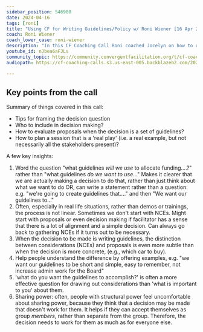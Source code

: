 ```yaml
---
sidebar_position: 546980
date: 2024-04-16
tags: [roni]
title: "Using CF for Writing Guidelines/Policy w/ Roni Wiener [16 Apr 2024]"
coach: Roni Wiener
coach_lower_case: roni-wiener
description: "In this CF Coaching Call Roni coached Jocelyn on how to use use CF for writing guidelines based on initial questions about 1) how to allocate funding and 2) manage a youtube channel for an NVC organisation."
youtube_id: nJbea6aFJLs
community_topic: https://community.convergentfacilitation.org/t/cf-coaching-call-w-roni-using-cf-for-writing-guidelines-policy/300/1
audiopath: https://cf-coaching-calls.s3.us-east-005.backblazeb2.com/2024-08-16+-+CF+Coaching+Call+w_+Roni+-+Writing+Guidelines+with+Jocelyn-Audio.mp3

---
```



<CoachingCallRecording title={frontMatter.title} description={frontMatter.description} youtube_id={frontMatter.youtube_id} coach={frontMatter.coach} coach_lower_case={frontMatter.coach_lower_case} audiopath={frontMatter.audiopath} community_topic={frontMatter.community_topic}/>


## Key points from the call

Summary of things covered in this call:
* Tips for framing the decision question
* Who to include in decision making?
* How to evaluate proposals when the decision is a set of guidelines?
* How to plan a session that is a 'real play' (i.e. a real example, but not necessarily all the stakeholders present)?

A few key insights:
1. Word the question "what guidelines *will we use* to allocate funding....?"
rather than "what guidelines *do we want to use*..."
Makes it clearer that we are actually making a decision to do that, rather than just think about what we want to do
OR, can write a statement rather than a question: e.g. "we're going to create guidelines that...." and then "We want our guidelines to..."
1. Often, especially in real life situations, rather than demos or trainings, the process is not linear. Sometimes we don't start with NCEs. Might start with proposals or even decision making if facilitator has a sense that there is a lot of alignment and a simple decision. Can always go back to gathering NCEs if it turns out to be necessary.
1. When the decision to be made is writing guidelines, the distinction between considerations (NCEs) and proposals is even more subtle than when the decision is more concrete, (e.g., which car to buy).
1. Help people understand the difference by offering examples, e.g. "we want our guidelines to be short and simple, easy to remember, not increase admin work for the Board"
1. 'what do you want the guidelines to accomplish?' is often a more effective question for drawing out considerations than 'what is important to you' about them. 
1. Sharing power: often, people with structural power feel uncomfortable about sharing power, because they think that a decision may be made that doesn't work for them. It helps if they can accept themselves as group *members*, rather than separate from the group. Therefore, the decision needs to work for them as much as for everyone else.



